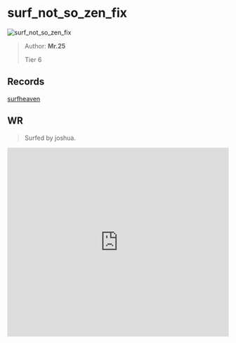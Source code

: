 
# surf_not_so_zen_fix

![surf_not_so_zen_fix](https://raw.githubusercontent.com/Sayt123/SurfMapPics/Maps-and-bonuses/csgo/surf_not_so_zen_fix.jpg)

> Author: **Mr.25**
>
> Tier 6

## Records

[surfheaven](https://surfheaven.eu/map/surf_not_so_zen_fix)

## WR

> Surfed by joshua.

<iframe
width="100%"
height="430"
src="https://www.youtube.com/embed/dOidnJ0vM2s"
frameborder="0"
allow="accelerometer; autoplay; clipboard-write; encrypted-media; gyroscope; picture-in-picture"
allowFullScreen
/>

```md

[Surf Timer] - joshua finished in 01:44:89 (WR -00:00:91). Improving by 00:03:26
[Surf Timer] - joshua beat the map record! Rank: 1/58

Previous WR holder: emil


```
                